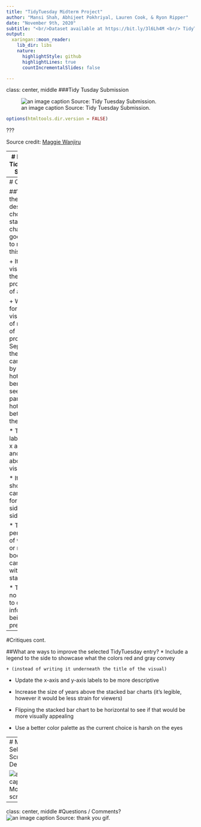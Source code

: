 ---
title: "TidyTuesday Midterm Project"
author: "Mansi Shah, Abhijeet Pokhriyal, Lauren Cook, & Ryon Ripper"
date: "November 9th, 2020"
subtitle: "<br/>Dataset available at https://bit.ly/3l6Lh4M <br/> TidyTuesday available at https://bit.ly/3p2fNPz"
output:
  xaringan::moon_reader:
    lib_dir: libs
    nature:
      highlightStyle: github
      highlightLines: true
      countIncrementalSlides: false

---
class: center, middle
###Tidy Tusday Submission

![an image caption Source: Tidy Tuesday Submission.](original submission_3.jpg)

```{r setup, include=FALSE}
options(htmltools.dir.version = FALSE)


```

???

Source credit: [Maggie Wanjiru](https://twitter.com/magwanjiru/status/1227327611409510400/photo/1)

---
# Dataset & TidyTuesday Selection


* There are 119390 observations and 32 variables. It captures data such as:

   + The hotel type (City hotel or a Resort hotel)
   
   + If the the booking was canceled
   
   + How many adults and children 

* Maggie Wanjiru the creator of this visual used a stacked bar chart to represent the data. She broke the data by year and by hotel type. She used gray to represent the percentage of bookings that were not canceled, while red represented canceled bookings.

---
# Critiques

##What are the good design choices?
* A stacked bar chart was a good choice to represent this data

    + It clearly visualizes the data as proportions of a whole
    
    + Works well for the visualization of many sets of proportions Separating the cancellations by type of hotel is beneficial to see if a particular hotel is doing better than the other
    
* There are labels for the x and y axis and a title above the visual

* It showcases cancellations for 3 years side-by-side

* The percentages of whether or not a booking was canceled is within each stacked bar

* There are no grid lines to clutter the information being presented

---
#Critiques cont.

##What are ways to improve the selected TidyTuesday entry?
* Include a legend to the side to showcase what the colors red and gray convey 

    + (instead of writing it underneath the title of the visual)
    
* Update the x-axis and y-axis labels to be more descriptive

* Increase the size of years above the stacked bar charts (it’s legible, however it would be less strain for viewers)

* Flipping the stacked bar chart to be horizontal to see if that would be more visually appealing

* Use a better color palette as the current choice is harsh on the eyes

---
# Modified Selection : Screenshots/Live Demo

![an image caption Source: Modified visual screenshot.](Improved_Graph.jpg)

---

class: center, middle
#Questions / Comments?
![an image caption Source: thank you gif.](thank_you.gif)


